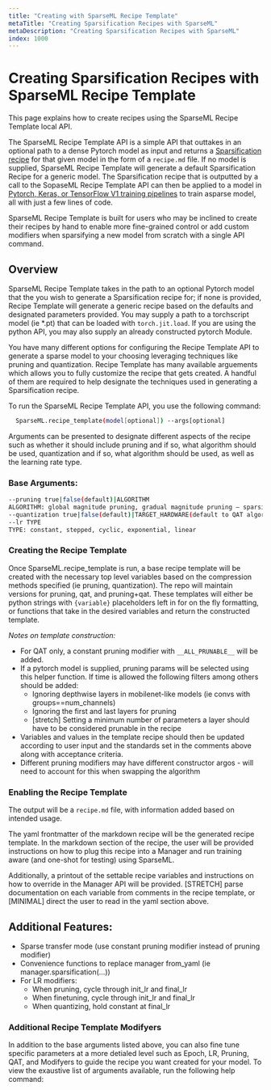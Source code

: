 ```yaml
---
title: "Creating with SparseML Recipe Template"
metaTitle: "Creating Sparsification Recipes with SparseML"
metaDescription: "Creating Sparsification Recipes with SparseML"
index: 1000 
---
```


# Creating Sparsification Recipes with SparseML Recipe Template

This page explains how to create recipes using the SparseML Recipe Template local API. 

The SparseML Recipe Template API is a simple API that outtakes in an optional path to a dense Pytorch model as input and returns a [Sparsification recipe](https://docs.neuralmagic.com/user-guide/recipes) for that given model in the form of a `recipe.md` file. If no model is supplied, SparseML Recipe Template will generate a default Sparsification Recipe for a generic model. The Sparsification recipe that is outputted by a call to the SopaseML Recipe Template API can then be applied to a model in [Pytorch, Keras, or TensorFlow V1 training pipelines](https://docs.neuralmagic.com/user-guide/recipes/enabling) to train asparse model, all with just a few lines of code. 

SparseML Recipe Template is built for users who may be inclined to create their recipes by hand to enable more
fine-grained control or add custom modifiers when sparsifying a new model from scratch with a single API command. 


## Overview

SparseML Recipe Template takes in the path to an optional Pytorch model that the you wish to generate a Sparsification recipe for; if none is provided, Recipe Template will generate a generic recipe based on the defaults and designated parameters provided. You may supply a path to a torchscript model (ie *.pt) that can be loaded with `torch.jit.load`. If you are using the python API, you may also supply an already constructed pytorch Module.


You have many different options for configuring the Recipe Template API to generate a sparse model to your choosing leveraging techniques like pruning and quantization. Recipe Template has many available arguements which allows you to fully customize the recipe that gets created. A handful of them are required to help designate the techniques used in generating a Sparsification recipe.

To run the SparseML Recipe Template API, you use the following command: 

```bash
  SparseML.recipe_template(model[optional]) --args[optional]
```

Arguments can be presented to designate different aspects of the recipe such as whether it should include pruning and if so, what algorithm should be used, quantization and if so, what algorithm should be used, as well as the learning rate type. 

### Base Arguments:
```bash
--pruning true|false(default)|ALGORITHM
ALGORITHM: global magnitude pruning, gradual magnitude pruning – sparsity per layer, ACDC, Movement, MFAC, OBC
--quantization true|false(default)|TARGET_HARDWARE(default to QAT algorithm ex: vnni, tensorrt)
--lr TYPE
TYPE: constant, stepped, cyclic, exponential, linear
```

### Creating the Recipe Template
Once SparseML.recipe_template is run, a base recipe template will be created with the necessary top level variables based on the compression methods specified (ie pruning, quantization). The repo will maintain versions for pruning, qat, and pruning+qat.  These templates will either be python strings with `{variable}` placeholders left in for on the fly formatting, or functions that take in the desired variables and return the constructed template.

*Notes on template construction:*

- For QAT only, a constant pruning modifier with `__ALL_PRUNABLE__` will be added.
- If a pytorch model is supplied, pruning params will be selected using this helper function. If time is allowed the following filters among others should be added:
  - Ignoring depthwise layers in mobilenet-like models (ie convs with groups==num_channels)
  - Ignoring the first and last layers for pruning
  - [stretch] Setting a minimum number of parameters a layer should have to be considered prunable in the recipe
- Variables and values in the template recipe should then be updated according to user input and the standards set in the comments above along with acceptance criteria.
- Different pruning modifiers may have different constructor argos - will need to account for this when swapping the algorithm

### Enabling the Recipe Template

The output will be a `recipe.md` file, with information added based on intended usage.

The yaml frontmatter of the markdown recipe will be the generated recipe template.  In the markdown section of the recipe, the user will be provided instructions on how to plug this recipe into a Manager and run training aware (and one-shot for testing) using SparseML.

Additionally, a printout of the settable recipe variables and instructions on how to override in the Manager API will be provided. [STRETCH] parse documentation on each variable from comments in the recipe template, or [MINIMAL] direct the user to read in the yaml section above.


## Additional Features:
- Sparse transfer mode (use constant pruning modifier instead of pruning modifier)
- Convenience functions to replace manager from_yaml (ie manager.sparsification(...))
- For LR modifiers:
  - When pruning, cycle through init_lr and final_lr
  - When finetuning, cycle through init_lr and final_lr
  - When quantizing, hold constant at final_lr


### Additional Recipe Template Modifyers

In addition to the base arguments listed above, you can also fine tune specific parameters at a more detialed level such as Epoch, LR, Pruning, QAT, and Modifyers to guide the recipe you want created for your model. To view the exaustive list of arguments available, run the following help command:








